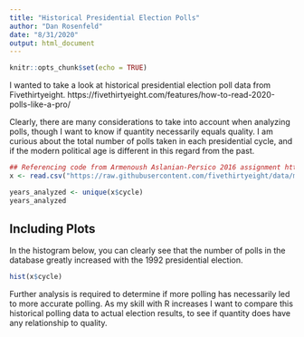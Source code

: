 ```yaml
---
title: "Historical Presidential Election Polls"
author: "Dan Rosenfeld"
date: "8/31/2020"
output: html_document
---
```


```r
knitr::opts_chunk$set(echo = TRUE)
```

I wanted to take a look at historical presidential election poll data from Fivethirtyeight.
https://fivethirtyeight.com/features/how-to-read-2020-polls-like-a-pro/

Clearly, there are many considerations to take into account when analyzing polls, though I want to know if quantity necessarily equals quality. I am curious about the total number of polls taken in each presidential cycle, and if the modern political age is different in this regard from the past.

```r
## Referencing code from Armenoush Aslanian-Persico 2016 assignment https://rpubs.com/aapsps/151233
x <- read.csv("https://raw.githubusercontent.com/fivethirtyeight/data/master/polls/pres_pollaverages_1968-2016.csv")

years_analyzed <- unique(x$cycle)
years_analyzed
```

## Including Plots

In the histogram below, you can clearly see that the number of polls in the database greatly increased with the 1992 presidential election.

```r
hist(x$cycle)
```

Further analysis is required to determine if more polling has necessarily led to more accurate polling. As my skill with R increases I want to compare this historical polling data to actual election results, to see if quantity does have any relationship to quality. 